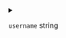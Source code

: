 
<details>
<summary>

`username`  <span class="config-field-type">string</span> 

</summary>

Username is the username to authenticate to the chart repo

</details>
